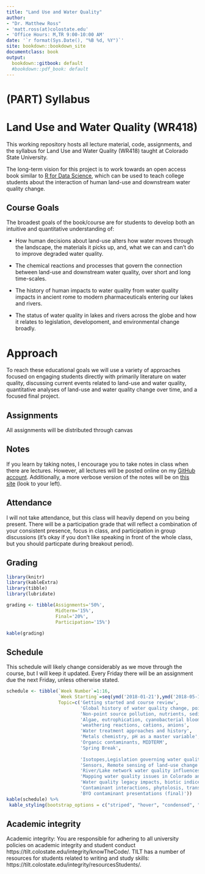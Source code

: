 ```yaml
---
title: "Land Use and Water Quality"
author:
- "Dr. Matthew Ross"
- 'matt.ross(at)colostate.edu'
- 'Office Hours: M,TR 9:00-10:00 AM'
date: '`r format(Sys.Date(), "%B %d, %Y")`'
site: bookdown::bookdown_site
documentclass: book
output:
  bookdown::gitbook: default
  #bookdown::pdf_book: default
---
```



# (PART) Syllabus {-}

# Land Use and Water Quality (WR418)


This working repository hosts all lecture material, code, assignments, and the syllabus for Land Use and Water Quality (WR418) taught at Colorado State University.

The long-term vision for this project is to work towards an open access book
similar to [R for Data Science](https://r4ds.had.co.nz/), which can be used to teach
college students about the interaction of human land-use and downstream water quality
change.

## Course Goals

The broadest goals of the book/course are for students to develop both an 
intuitive and quantitative understanding of:

- How human decisions about land-use alters how water moves through the landscape,
 the materials it picks up, and, what we can and can't do to improve degraded water quality.
 
- The chemical reactions and processes that govern the connection between land-use
and downstream water quality, over short and long time-scales.
 
- The history of human impacts to water quality from water quality impacts in 
ancient rome to modern pharmaceuticals entering our lakes and rivers.

- The status of water quality in lakes and rivers across the globe and how it relates
to legislation, developoment, and environmental change broadly.

# Approach

To reach these educational goals we will use a variety of approaches focused on 
engaging students directly with primarily literature on water quality, discussing
current events related to land-use and water quality, quantitative analyses of 
land-use and water quality change over time, and a focused final project. 

## Assignments

All assignments will be distributed through canvas

## Notes
If you learn by taking notes, I encourage you to take notes in class when there 
are lectures. However, all lectures will be posted online on my [GitHub account](https://github.com/OpenEcoDataLab/Land_Use_Water_Quality-WR418). Additionally,
a more verbose version of the notes will be on [this site](http://matthewrvross.com/wr418/land-use-and-water-quality-wr418.html) (look to your left).

## Attendance
I will not take attendance, but this class will heavily depend on you being present. There
will be a participation grade that will reflect a combination of your consistent presence, focus in class, and participation in group discussions (it's okay if you don't like speaking in front of the whole class, but you should particpate during breakout period). 

## Grading 

```r
library(knitr)
library(kableExtra)
library(tibble)
library(lubridate)

grading <- tibble(Assignments='50%',
                  Midterm='15%',
                  Final='20%',
                  Participation='15%')

kable(grading)
```

## Schedule 
This schedule will likely change considerably as we move through the course,
but I will keep it updated. Every Friday there will be an assignment due the next 
Friday, unless otherwise stated.

```r

schedule <- tibble(`Week Number`=1:16,
                   `Week Starting`=seq(ymd('2018-01-21'),ymd('2018-05-10'),by=7),
                   Topic=c('Getting started and course review',
                           'Global history of water quality change, point source pollution',
                           'Non-point source pollution, nutrients, sediment, dissolved organic carbon',
                           'Algae, eutrophication, cyanobacterial blooms',
                           'weathering reactions, cations, anions',
                           'Water treatment approaches and history',
                           'Metals chemistry, pH as a master variable',
                           'Organic contaminants, MIDTERM',
                           'Spring Break',
                           
                           'Isotopes,Legislation governing water quality in the USA and abroad',
                           'Sensors, Remote sensing of land-use change and water quality',
                           'River/Lake network water quality influences',
                           'Mapping water quality issues in Colorado and Fort Collins',
                           'Water quality legacy impacts, biotic indices',
                           'Contaminant interactions, phytolosis, transformation',
                           'BYO contaminant presentations (final)'))
kable(schedule) %>%
 kable_styling(bootstrap_options = c("striped", "hover", "condensed", "responsive"))
```

## Academic integrity
Academic integrity: You are responsible for adhering to all university policies on academic
integrity and student conduct https://tilt.colostate.edu/integrity/knowTheCode/. TILT
has a number of resources for students related to writing and study skills:
https://tilt.colostate.edu/integrity/resourcesStudents/.